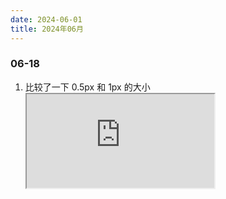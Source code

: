 ```yaml
---
date: 2024-06-01
title: 2024年06月
---
```


### 06-18

1. 比较了一下 0.5px 和 1px 的大小
   <iframe
     style={{ width: 600 }}
     src="https://stackblitz.com/edit/stackblitz-starters-tgbqh8?embed=1&file=index.html&hideExplorer=1&hideNavigation=1&view=preview"
   />

### 06-12

1. [extension](https://extension.js.org/):创建 Chrome 插件的脚手架
